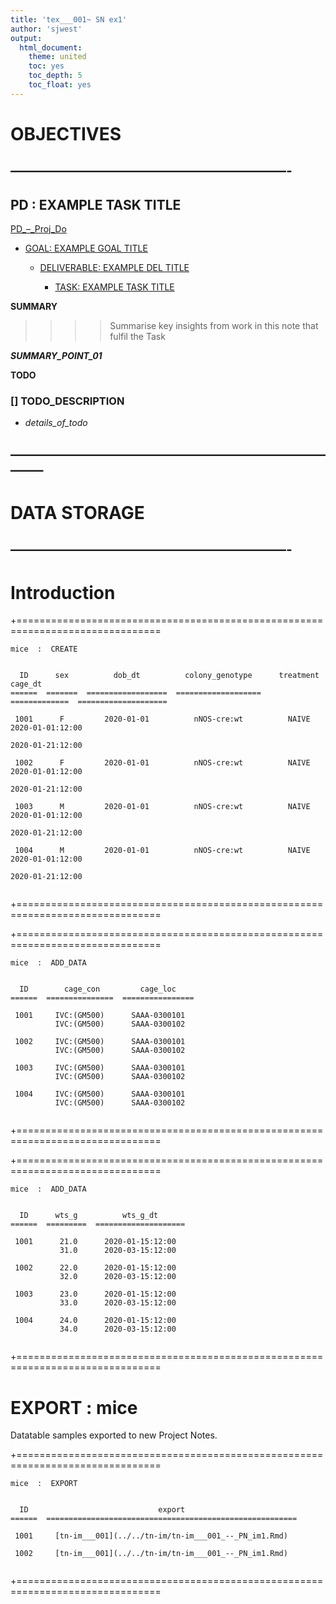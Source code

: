 ```yaml
---
title: 'tex___001~ SN ex1'
author: 'sjwest'
output:
  html_document:
    theme: united
    toc: yes
    toc_depth: 5
    toc_float: yes
---
```




# OBJECTIVES



----------------------------------------------------------------
----------------------------------------------------------------



## PD : EXAMPLE TASK TITLE


[PD_--_Proj_Do](../../../PD_--_Proj_Do.Rmd)


* [GOAL: EXAMPLE GOAL TITLE](../../../PD_--_Proj_Do.Rmd#goal-example-goal-title)

    + [DELIVERABLE: EXAMPLE DEL TITLE](../../../PD_--_Proj_Do.Rmd#deliverable-example-del-title)

        - [TASK: EXAMPLE TASK TITLE](../../../PD_--_Proj_Do.Rmd#task-example-task-title)



**SUMMARY**


>>>>
>>>> Summarise key insights from work in this note that fulfil the Task
>>>>


*__SUMMARY_POINT_01__*



**TODO**


### [] TODO_DESCRIPTION

* _details_of_todo_



--------------------------------------------------------------------------------
--------------------------------------------------------------------------------



# DATA STORAGE


----------------------------------------------------------------
----------------------------------------------------------------



# Introduction




+===============================================================================


    mice  :  CREATE


      ID      sex          dob_dt          colony_genotype      treatment           cage_dt        
    ======  =======  ==================  ===================  =============  ====================  

     1001      F         2020-01-01          nNOS-cre:wt          NAIVE        2020-01-01:12:00    
                                                                               2020-01-21:12:00    
                                                                                                   
     1002      F         2020-01-01          nNOS-cre:wt          NAIVE        2020-01-01:12:00    
                                                                               2020-01-21:12:00    
                                                                                                   
     1003      M         2020-01-01          nNOS-cre:wt          NAIVE        2020-01-01:12:00    
                                                                               2020-01-21:12:00    
                                                                                                   
     1004      M         2020-01-01          nNOS-cre:wt          NAIVE        2020-01-01:12:00    
                                                                               2020-01-21:12:00    
                                                                                                   

+===============================================================================

+===============================================================================


    mice  :  ADD_DATA


      ID        cage_con         cage_loc      
    ======  ===============  ================  

     1001     IVC:(GM500)      SAAA-0300101    
              IVC:(GM500)      SAAA-0300102    
                                               
     1002     IVC:(GM500)      SAAA-0300101    
              IVC:(GM500)      SAAA-0300102    
                                               
     1003     IVC:(GM500)      SAAA-0300101    
              IVC:(GM500)      SAAA-0300102    
                                               
     1004     IVC:(GM500)      SAAA-0300101    
              IVC:(GM500)      SAAA-0300102    
                                               

+===============================================================================


+===============================================================================


    mice  :  ADD_DATA


      ID      wts_g          wts_g_dt        
    ======  =========  ====================  

     1001      21.0      2020-01-15:12:00    
               31.0      2020-03-15:12:00    

     1002      22.0      2020-01-15:12:00    
               32.0      2020-03-15:12:00    
                                             
     1003      23.0      2020-01-15:12:00    
               33.0      2020-03-15:12:00    
                                             
     1004      24.0      2020-01-15:12:00    
               34.0      2020-03-15:12:00    
                                             

+===============================================================================



# EXPORT : mice


Datatable samples exported to new Project Notes.


+===============================================================================


    mice  :  EXPORT


      ID                             export                           
    ======  ========================================================  

     1001     [tn-im___001](../../tn-im/tn-im___001_--_PN_im1.Rmd)    
                                                                      
     1002     [tn-im___001](../../tn-im/tn-im___001_--_PN_im1.Rmd)    
                                                                      

+===============================================================================





























